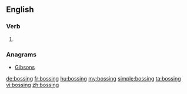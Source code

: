 ==English==

===Verb===
{{head|en|present participle}}

# {{present participle of|boss|lang=en}}

===Anagrams===
* [[Gibsons#English|Gibsons]]

[[de:bossing]]
[[fr:bossing]]
[[hu:bossing]]
[[my:bossing]]
[[simple:bossing]]
[[ta:bossing]]
[[vi:bossing]]
[[zh:bossing]]